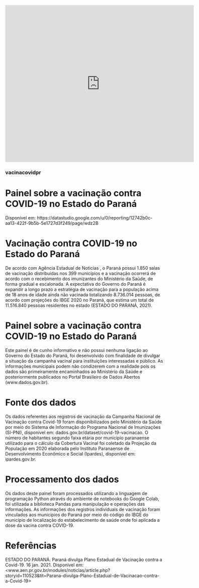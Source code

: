 <iframe width="600" height="500" src="https://datastudio.google.com/u/0/reporting/12742b0c-aa13-422f-9b5b-5e1727d3f249/page/wdz2B" frameborder="0" style="border:0" allowfullscreen></iframe>

### vacinacovidpr

# Painel sobre a vacinação contra COVID-19 no Estado do Paraná

Disponível em: https://datastudio.google.com/u/0/reporting/12742b0c-aa13-422f-9b5b-5e1727d3f249/page/wdz2B

# Vacinação contra COVID-19 no Estado do Paraná
De acordo com Agência Estadual de Noticias , o Paraná possui 1.850 salas de vacinação distribuídas nos 399 municípios e a vacinação ocorrerá de acordo com o recebimento dos imunizantes do Ministério da Saúde, de forma gradual e escalonada. A expectativa do Governo do Paraná é expandir a longo prazo a estratégia de vacinação para a população acima de 18 anos de idade ainda não vacinada totalizando 8.736.014 pessoas, de acordo com projeções do IBGE 2020 no Paraná, que estima um total de 11.516.840 pessoas residentes no estado (ESTADO DO PARANÁ, 2021).

# Painel sobre a vacinação contra COVID-19 no Estado do Paraná
Este painel é de cunho informativo e não possui nenhuma ligação ao Governo do Estado do Paraná, foi desenvolvido com finalidade de divulgar a situação da campanha vacinal para instituições interessadas e público. As informações municipais podem não condizerem com a realidade pois os dados são primeiramente encaminhados ao Ministério da Saúde e posteriormente publicados no Portal Brasileiro de Dados Abertos (www.dados.gov.br).

# Fonte dos dados
Os dados referentes aos registros de vacinação da Campanha Nacional de Vacinação contra Covid-19 foram disponibilizados pelo Ministério da Saúde por meio do Sistema de Informação do Programa Nacional de Imunizações (SI-PNI), disponível em: dados.gov.br/dataset/covid-19-vacinacao.
O número de habitantes segundo faixa etária por município paranaense utilizado para o cálculo da Cobertura Vacinal foi coletado da Projeção da População em 2020 elaborada pelo Instituto Paranaense de Desenvolvimento Econômico e Social (Ipardes), disponível em: ipardes.gov.br.

# Processamento dos dados
Os dados deste painel foram processados utilizando a linguagem de programação Python através do ambiente de notebooks do Google Colab, foi utilizada a biblioteca Pandas para manipulação e operações das informações. As informações dos registros individuais de vacinação foram vinculados aos municípios do Paraná por meio do código do IBGE do município de localização do estabelecimento de saúde onde foi aplicada a dose da vacina contra COVID-19.

# Referências
ESTADO DO PARANÁ. Paraná divulga Plano Estadual de Vacinação contra a Covid-19. 16 jan. 2021. Disponível em: <www.aen.pr.gov.br/modules/noticias/article.php?storyid=110523&tit=Parana-divulga-Plano-Estadual-de-Vacinacao-contra-a-Covid-19>
